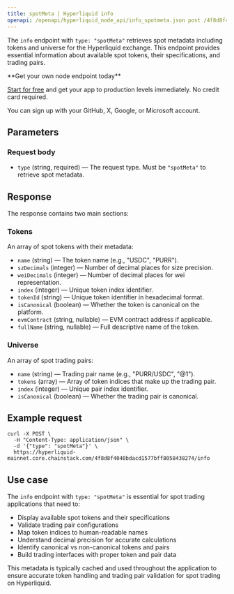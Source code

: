 ```yaml
---
title: spotMeta | Hyperliquid info
openapi: /openapi/hyperliquid_node_api/info_spotmeta.json post /4f8d8f4040bdacd1577bff8058438274/info
---
```


The `info` endpoint with `type: "spotMeta"` retrieves spot metadata including tokens and universe for the Hyperliquid exchange. This endpoint provides essential information about available spot tokens, their specifications, and trading pairs.

<Check>
**Get your own node endpoint today**

[Start for free](https://console.chainstack.com/) and get your app to production levels immediately. No credit card required.

You can sign up with your GitHub, X, Google, or Microsoft account.
</Check>

## Parameters

### Request body

* `type` (string, required) — The request type. Must be `"spotMeta"` to retrieve spot metadata.

## Response

The response contains two main sections:

### Tokens

An array of spot tokens with their metadata:

* `name` (string) — The token name (e.g., "USDC", "PURR").
* `szDecimals` (integer) — Number of decimal places for size precision.
* `weiDecimals` (integer) — Number of decimal places for wei representation.
* `index` (integer) — Unique token index identifier.
* `tokenId` (string) — Unique token identifier in hexadecimal format.
* `isCanonical` (boolean) — Whether the token is canonical on the platform.
* `evmContract` (string, nullable) — EVM contract address if applicable.
* `fullName` (string, nullable) — Full descriptive name of the token.

### Universe

An array of spot trading pairs:

* `name` (string) — Trading pair name (e.g., "PURR/USDC", "@1").
* `tokens` (array) — Array of token indices that make up the trading pair.
* `index` (integer) — Unique pair index identifier.
* `isCanonical` (boolean) — Whether the trading pair is canonical.

## Example request

```shell Shell
curl -X POST \
  -H "Content-Type: application/json" \
  -d '{"type": "spotMeta"}' \
  https://hyperliquid-mainnet.core.chainstack.com/4f8d8f4040bdacd1577bff8058438274/info
```

## Use case

The `info` endpoint with `type: "spotMeta"` is essential for spot trading applications that need to:

* Display available spot tokens and their specifications
* Validate trading pair configurations
* Map token indices to human-readable names
* Understand decimal precision for accurate calculations
* Identify canonical vs non-canonical tokens and pairs
* Build trading interfaces with proper token and pair data

This metadata is typically cached and used throughout the application to ensure accurate token handling and trading pair validation for spot trading on Hyperliquid.
